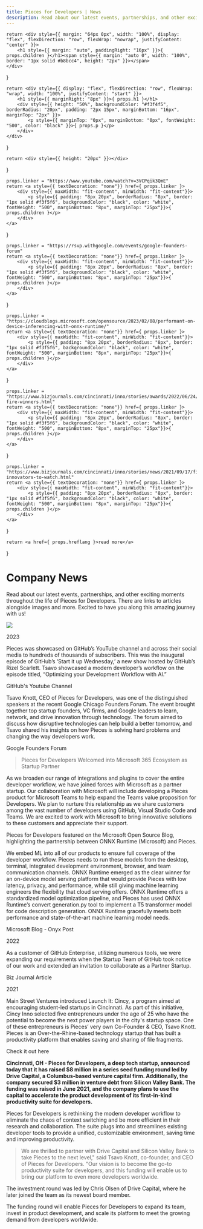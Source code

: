 ```yaml
---
title: Pieces for Developers | News
description: Read about our latest events, partnerships, and other exciting moments throughout the life of Pieces for Developers. There are links to articles alongside images and more. Excited to have you along this amazing journey with us!
---
```


    return <div style={{ margin: "64px 0px", width: "100%", display: "flex", flexDirection: "row", flexWrap: "nowrap", justifyContent: "center" }}>
        <h1 style={{ margin: "auto", paddingRight: "16px" }}>{ props.children }</h1><span style={{ margin: "auto 0", width: "100%", border: "1px solid #b8bcc4", height: "2px" }}></span>
    </div>
}

    return <div style={{ display: "flex", flexDirection: "row", flexWrap: "wrap", width: "100%", justifyContent: "start" }}>
        <h1 style={{ marginRight: "8px" }}>{ props.h1 }</h1>
        <div style={{ height: "50%", backgroundColor: "#f3f4f5", borderRadius: "20px", padding: "2px 15px", marginBottom: "16px", marginTop: "2px" }}>
            <p style={{ marginTop: "0px", marginBottom: "0px", fontWeight: "500", color: "black" }}>{ props.p }</p>
        </div>
    </div>
}

    return <div style={{ height: "20px" }}></div>
}

    props.linker = "https://www.youtube.com/watch?v=3VCPqik3QmE"
    return <a style={{ textDecoration: "none"}} href={ props.linker }>
        <div style={{ maxWidth: "fit-content", minWidth: "fit-content"}}>
            <p style={{ padding: "8px 20px", borderRadius: "8px", border: "1px solid #f3f5f6", backgroundColor: "black", color: "white", fontWeight: "500", marginBottom: "8px", marginTop: "25px"}}>{ props.children }</p>
        </div>
    </a>
}

    props.linker = "https://rsvp.withgoogle.com/events/google-founders-forum"
    return <a style={{ textDecoration: "none"}} href={ props.linker }>
        <div style={{ maxWidth: "fit-content", minWidth: "fit-content"}}>
            <p style={{ padding: "8px 20px", borderRadius: "8px", border: "1px solid #f3f5f6", backgroundColor: "black", color: "white", fontWeight: "500", marginBottom: "8px", marginTop: "25px"}}>{ props.children }</p>
        </div>
    </a>
}

    props.linker = "https://cloudblogs.microsoft.com/opensource/2023/02/08/performant-on-device-inferencing-with-onnx-runtime/"
    return <a style={{ textDecoration: "none"}} href={ props.linker }>
        <div style={{ maxWidth: "fit-content", minWidth: "fit-content"}}>
            <p style={{ padding: "8px 20px", borderRadius: "8px", border: "1px solid #f3f5f6", backgroundColor: "black", color: "white", fontWeight: "500", marginBottom: "8px", marginTop: "25px"}}>{ props.children }</p>
        </div>
    </a>
}

    props.linker = "https://www.bizjournals.com/cincinnati/inno/stories/awards/2022/06/24/inno-fire-winners.html"
    return <a style={{ textDecoration: "none"}} href={ props.linker }>
        <div style={{ maxWidth: "fit-content", minWidth: "fit-content"}}>
            <p style={{ padding: "8px 20px", borderRadius: "8px", border: "1px solid #f3f5f6", backgroundColor: "black", color: "white", fontWeight: "500", marginBottom: "8px", marginTop: "25px"}}>{ props.children }</p>
        </div>
    </a>
}

    props.linker = "https://www.bizjournals.com/cincinnati/inno/stories/news/2021/09/17/five-innovators-to-watch.html"
    return <a style={{ textDecoration: "none"}} href={ props.linker }>
        <div style={{ maxWidth: "fit-content", minWidth: "fit-content"}}>
            <p style={{ padding: "8px 20px", borderRadius: "8px", border: "1px solid #f3f5f6", backgroundColor: "black", color: "white", fontWeight: "500", marginBottom: "8px", marginTop: "25px"}}>{ props.children }</p>
        </div>
    </a>
}

    return <a href={ props.hreflang }>read more</a>
}


# Company News
Read about our latest events, partnerships, and other exciting moments throughout the life of Pieces for Developers. There are links to articles alongside images and more. Excited to have you along this amazing journey with us!

![](/assets/robots_billboard.png)

<DateDivider>2023</DateDivider>

<EventHeader p="April 5, 2023" h1="GitHub Showcase on Youtube"></EventHeader>

Pieces was showcased on GitHub’s YouTube channel and across their social media to hundreds of thousands of subscribers. This was the inaugural episode of GitHub’s ‘Start it up Wednesday,’ a new show hosted by GitHub’s Rizel Scarlett. Tsavo showcased a modern developer’s workflow on the episode titled, “Optimizing your Development Workflow with AI.” <ReadMore hreflang="/2023/github-showcase-on-youtube"></ReadMore>

<ClickThroughGithubYoutube>GitHub's Youtube Channel</ClickThroughGithubYoutube>

<Spacer></Spacer>

<EventHeader p="February 28, 2023" h1="Google Founders Forum"></EventHeader>

Tsavo Knott, CEO of Pieces for Developers, was one of the distinguished speakers at the recent Google Chicago Founders Forum. The event brought together top startup founders, VC firms, and Google leaders to learn, network, and drive innovation through technology. The forum aimed to discuss how disruptive technologies can help build a better tomorrow, and Tsavo shared his insights on how Pieces is solving hard problems and changing the way developers work. <ReadMore hreflang="/2023/google-founders-forum"></ReadMore>

<ClickThroughGoogleFounders>Google Founders Forum</ClickThroughGoogleFounders>

<Spacer></Spacer>

<EventHeader p="February 27, 2023" h1="Microsoft Partner Startup"></EventHeader>

> Pieces for Developers Welcomed into Microsoft 365 Ecosystem as Startup Partner

As we broaden our range of integrations and plugins to cover the entire developer workflow, we have joined forces with Microsoft as a partner startup. Our collaboration with Microsoft will include developing a Pieces product for Microsoft Teams to help expand the Teams value proposition for Developers. We plan to nurture this relationship as we share customers among the vast number of developers using GitHub, Visual Studio Code and Teams. We are excited to work with Microsoft to bring innovative solutions to these customers and appreciate their support. <ReadMore hreflang="/2023/microsoft-partner-startup"></ReadMore>

<Spacer></Spacer>

<EventHeader p="February 8, 2023" h1="ONNX Runtime Microsoft Blog"></EventHeader>

Pieces for Developers featured on the Microsoft Open Source Blog, highlighting the partnership between ONNX Runtime (Microsoft) and Pieces.

We embed ML into all of our products to ensure full coverage of the developer workflow. Pieces needs to run these models from the desktop, terminal, integrated development environment, browser, and team communication channels. ONNX Runtime emerged as the clear winner for an on-device model serving platform that would provide Pieces with low latency, privacy, and performance, while still giving machine learning engineers the flexibility that cloud serving offers. ONNX Runtime offers a standardized model optimization pipeline, and Pieces has used ONNX Runtime’s convert generation.py tool to implement a T5 transformer model for code description generation. ONNX Runtime gracefully meets both performance and state-of-the-art machine learning model needs.

<ClickThroughMicrosoftOnyxBlog>Microsoft Blog - Onyx Post</ClickThroughMicrosoftOnyxBlog>

<DateDivider>2022</DateDivider>

<EventHeader p="December 2022" h1="Github - Partner Startup"></EventHeader>
As a customer of GitHub Enterprise, utilizing numerous tools, we were expanding our requirements when the Startup Team of GitHub took notice of our work and extended an invitation to collaborate as a Partner Startup.

<Spacer></Spacer>

<EventHeader p="June 24, 2022" h1="Best Tech Startups: CincyInno"></EventHeader>

<ClickThroughBizJournal2022>Biz Journal Article</ClickThroughBizJournal2022>

<DateDivider>2021</DateDivider>

<EventHeader p="September 17, 2021" h1="5 under 25"></EventHeader>

Main Street Ventures introduced Launch It: Cincy, a program aimed at encouraging student-led startups in Cincinnati. As part of this initiative, Cincy Inno selected five entrepreneurs under the age of 25 who have the potential to become the next power players in the city's startup space. One of these entrepreneurs is Pieces’ very own Co-Founder & CEO, Tsavo Knott. Pieces is an Over-the-Rhine-based technology startup that has built a productivity platform that enables saving and sharing of file fragments.

<ClickThroughBizJournal2021>Check it out here</ClickThroughBizJournal2021>

<Spacer></Spacer>

<EventHeader p="June 2021" h1="Series Seed Raise"></EventHeader>

**Cincinnati, OH - Pieces for Developers, a deep tech startup, announced today that it has raised $8 million in a series seed funding round led by Drive Capital, a Columbus-based venture capital firm. Additionally, the company secured $3 million in venture debt from Silicon Valley Bank. The funding was raised in June 2021, and the company plans to use the capital to accelerate the product development of its first-in-kind productivity suite for developers.**

Pieces for Developers is rethinking the modern developer workflow to eliminate the chaos of context switching and be more efficient in their research and collaboration. The suite plugs into and streamlines existing developer tools to provide a unified, customizable environment, saving time and improving productivity.

> We are thrilled to partner with Drive Capital and Silicon Valley Bank to take Pieces to the next level," said Tsavo Knott, co-founder, and CEO of Pieces for Developers. "Our vision is to become the go-to productivity suite for developers, and this funding will enable us to bring our platform to even more developers worldwide.

The investment round was led by Chris Olsen of Drive Capital, where he later  joined the team as its newest board member.

The funding round will enable Pieces for Developers to expand its team, invest in product development, and scale its platform to meet the growing demand from developers worldwide.

<Spacer></Spacer>